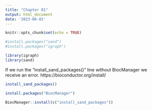 ```yaml
---
title: "Chapter 01"
output: html_document
date: '2023-06-02'
---
```


```r
knitr::opts_chunk$set(echo = TRUE)
```
```r
#install.packages("sand")
#install.packages("igraph")
```


```r
library(igraph)
library(sand)
```

If we run the "install_sand_packages()" line without BiocManager we receive an error.
https://bioconductor.org/install/

```r
install_sand_packages()
```
```r
install.packages("BiocManager")
```
```r
BiocManager::install(c("install_sand_packages"))
```

